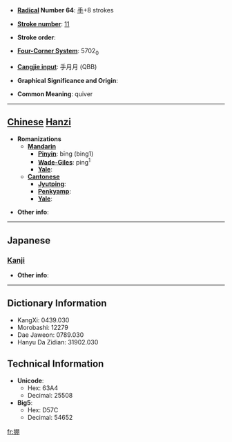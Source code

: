 * '''[[Wiktionary:Chinese radical index| Radical]] Number 64''': [[Wiktionary:Chinese radical index 手|手]]+8 strokes

* '''[[Wiktionary:Chinese total strokes index|Stroke number]]''': [[Wiktionary:Chinese total strokes index 11|11]]

* '''Stroke order''': 

* '''[[Wiktionary:Chinese four corner index|Four-Corner System]]''': 5702<sub>0</sub>

* '''[[Wiktionary:Chinese Cangjie index|Cangjie input]]''': 手月月 (QBB)

* '''Graphical Significance and Origin''': 

* '''Common Meaning''': quiver

----

== [[Chinese]] [[Hanzi]] ==

* '''Romanizations'''
** '''[[Mandarin]]'''
*** '''[[Pinyin]]''': bīng (bing1)
*** '''[[Wade-Giles]]''': ping<sup>1</sup>
*** '''[[Yale]]''': 
** '''[[Cantonese]]'''
*** '''[[Jyutping]]''':
*** '''[[Penkyamp]]''': 
*** '''[[Yale]]''': 

* '''Other info''': 

----

==Japanese==
===[[Kanji]]===
{{kanji|on readings=[[ひょう]] (hyō)|kun readings=[[ふた]] (futa)}}

* '''Other info''':  

----

== Dictionary Information ==

* KangXi: 0439.030
* Morobashi: 12279
* Dae Jaweon: 0789.030
* Hanyu Da Zidian: 31902.030

== Technical Information ==

* '''Unicode''':
** Hex: 63A4
** Decimal: 25508
* '''Big5''':
** Hex: D57C
** Decimal: 54652

[[fr:掤]]